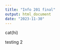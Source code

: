 ---
title: "Info 201 final"
output: html_document
date: "2023-11-30"
---

cat(hi)


testing 2 
